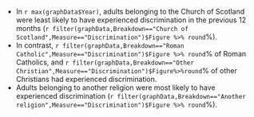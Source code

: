 * In `r max(graphData$Year)`, adults belonging to the Church of Scotland were least likely to have experienced discrimination in the previous 12 months (`r filter(graphData,Breakdown=="Church of Scotland",Measure=="Discrimination")$Figure %>% round`%). 
* In contrast, `r filter(graphData,Breakdown=="Roman Catholic",Measure=="Discrimination")$Figure %>% round`% of Roman Catholics, and `r filter(graphData,Breakdown=="Other Christian",Measure=="Discrimination")$Figure%>%round`% of other Christians had experienced discrimination.
* Adults belonging to another religion were most likely to have experienced discrimination (`r filter(graphData,Breakdown=="Another religion",Measure=="Discrimination")$Figure %>% round`%).
